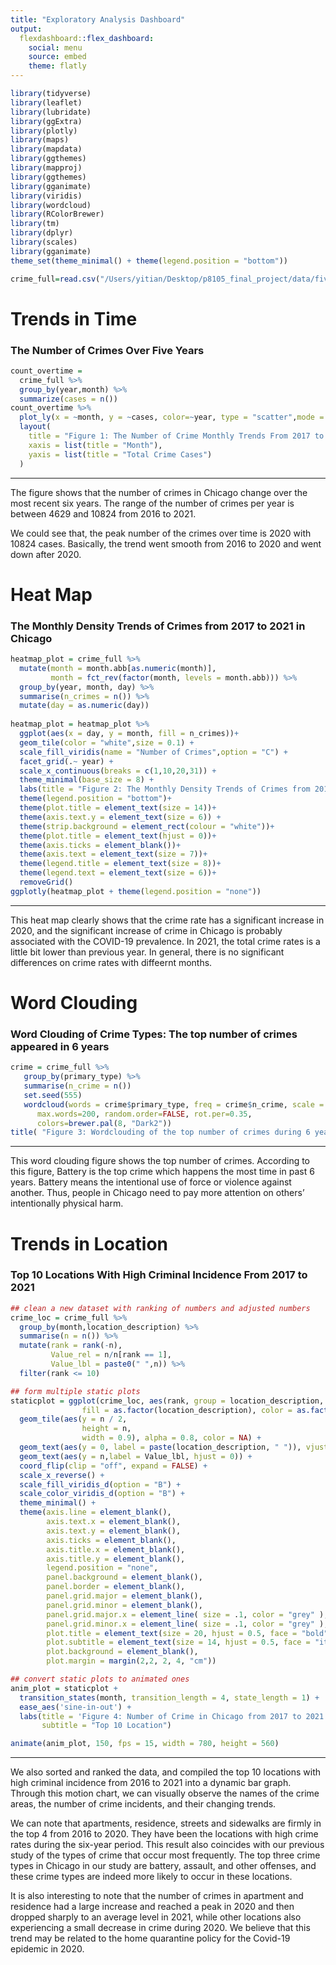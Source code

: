 ```yaml
---
title: "Exploratory Analysis Dashboard"
output: 
  flexdashboard::flex_dashboard:
    social: menu
    source: embed
    theme: flatly
---
```


```r
library(tidyverse)
library(leaflet)
library(lubridate)
library(ggExtra)
library(plotly)
library(maps)
library(mapdata)
library(ggthemes)
library(mapproj)
library(ggthemes)
library(gganimate)
library(viridis)
library(wordcloud)
library(RColorBrewer)
library(tm)
library(dplyr)
library(scales)
library(gganimate)
theme_set(theme_minimal() + theme(legend.position = "bottom"))
```

```r
crime_full=read.csv("/Users/yitian/Desktop/p8105_final_project/data/five_year_data.csv")
```


Trends in Time{.storyboard}
=========================================
### The Number of Crimes Over Five Years

```r
count_overtime = 
  crime_full %>% 
  group_by(year,month) %>% 
  summarize(cases = n())
count_overtime %>%
  plot_ly(x = ~month, y = ~cases, color=~year, type = "scatter",mode = "lines+markers")  %>% 
  layout(
    title = "Figure 1: The Number of Crime Monthly Trends From 2017 to 2021 in Chicago.",
    xaxis = list(title = "Month"),
    yaxis = list(title = "Total Crime Cases")
  )
```

***
The figure shows that the number of crimes in Chicago change over the most recent six years. The range of the number of crimes per year is between 4629 and 10824 from 2016 to 2021. 

We could see that, the peak number of the crimes over time is 2020 with 10824 cases. Basically, the trend went smooth from 2016 to 2020 and went down after 2020.

Heat Map{.storyboard}
=========================================
### The Monthly Density Trends of Crimes from 2017 to 2021 in Chicago

```r
heatmap_plot = crime_full %>%
  mutate(month = month.abb[as.numeric(month)],
         month = fct_rev(factor(month, levels = month.abb))) %>% 
  group_by(year, month, day) %>% 
  summarise(n_crimes = n()) %>% 
  mutate(day = as.numeric(day))
 
heatmap_plot = heatmap_plot %>% 
  ggplot(aes(x = day, y = month, fill = n_crimes))+
  geom_tile(color = "white",size = 0.1) + 
  scale_fill_viridis(name = "Number of Crimes",option = "C") + 
  facet_grid(.~ year) +
  scale_x_continuous(breaks = c(1,10,20,31)) + 
  theme_minimal(base_size = 8) + 
  labs(title = "Figure 2: The Monthly Density Trends of Crimes from 2017 to 2021 in Chicago", x = "Day", y = "Month") + 
  theme(legend.position = "bottom")+
  theme(plot.title = element_text(size = 14))+
  theme(axis.text.y = element_text(size = 6)) +
  theme(strip.background = element_rect(colour = "white"))+
  theme(plot.title = element_text(hjust = 0))+
  theme(axis.ticks = element_blank())+
  theme(axis.text = element_text(size = 7))+
  theme(legend.title = element_text(size = 8))+
  theme(legend.text = element_text(size = 6))+
  removeGrid()
ggplotly(heatmap_plot + theme(legend.position = "none"))
```

***
This heat map clearly shows that the crime rate has a significant increase in 2020, and the significant increase of crime in Chicago is probably associated with the COVID-19 prevalence. In 2021, the total crime rates is a little bit lower than previous year. In general, there is no significant differences on crime rates with diffeernt months. 

Word Clouding{.storyboard}
=========================================
### Word Clouding of Crime Types: The top number of crimes appeared in 6 years

```r
crime = crime_full %>%
   group_by(primary_type) %>% 
   summarise(n_crime = n())
   set.seed(555)
   wordcloud(words = crime$primary_type, freq = crime$n_crime, scale = c(3, .8),min.freq = 1,
      max.words=200, random.order=FALSE, rot.per=0.35, 
      colors=brewer.pal(8, "Dark2"))
title( "Figure 3: Wordclouding of the top number of crimes during 6 years")
```

***
This word clouding figure shows the top number of crimes. According to this figure, Battery is the top crime which happens the most time in past 6 years. Battery means the intentional use of force or violence against another. Thus, people in Chicago need to pay more attention on others' intentionally physical harm.


Trends in Location{.storyboard}
=========================================
### Top 10 Locations With High Criminal Incidence From 2017 to 2021

```r
## clean a new dataset with ranking of numbers and adjusted numbers
crime_loc = crime_full %>%
  group_by(month,location_description) %>% 
  summarise(n = n()) %>% 
  mutate(rank = rank(-n),
         Value_rel = n/n[rank == 1],
         Value_lbl = paste0(" ",n)) %>% 
  filter(rank <= 10)

## form multiple static plots
staticplot = ggplot(crime_loc, aes(rank, group = location_description, 
                fill = as.factor(location_description), color = as.factor(location_description))) +
  geom_tile(aes(y = n / 2,
                height = n,
                width = 0.9), alpha = 0.8, color = NA) +
  geom_text(aes(y = 0, label = paste(location_description, " ")), vjust = 0.2, hjust = 1) +
  geom_text(aes(y = n,label = Value_lbl, hjust = 0)) +
  coord_flip(clip = "off", expand = FALSE) +
  scale_x_reverse() +
  scale_fill_viridis_d(option = "B") +
  scale_color_viridis_d(option = "B") +
  theme_minimal() +
  theme(axis.line = element_blank(),
        axis.text.x = element_blank(),
        axis.text.y = element_blank(),
        axis.ticks = element_blank(),
        axis.title.x = element_blank(),
        axis.title.y = element_blank(),
        legend.position = "none",
        panel.background = element_blank(),
        panel.border = element_blank(),
        panel.grid.major = element_blank(),
        panel.grid.minor = element_blank(),
        panel.grid.major.x = element_line( size = .1, color = "grey" ),
        panel.grid.minor.x = element_line( size = .1, color = "grey" ),
        plot.title = element_text(size = 20, hjust = 0.5, face = "bold", vjust = 2),
        plot.subtitle = element_text(size = 14, hjust = 0.5, face = "italic", color = "grey"),
        plot.background = element_blank(),
        plot.margin = margin(2,2, 2, 4, "cm"))

## convert static plots to animated ones
anim_plot = staticplot + 
  transition_states(month, transition_length = 4, state_length = 1) +
  ease_aes('sine-in-out') +
  labs(title = 'Figure 4: Number of Crime in Chicago from 2017 to 2021 : {closest_state}',
       subtitle = "Top 10 Location")  

animate(anim_plot, 150, fps = 15, width = 780, height = 560)
```

***
We also sorted and ranked the data, and compiled the top 10 locations with high criminal incidence from 2016 to 2021  into a dynamic bar graph. Through this motion chart, we can visually observe the names of the crime areas, the number of crime incidents, and their changing trends.

We can note that apartments, residence, streets and sidewalks are firmly in the top 4 from 2016 to 2020. They have been the locations with high crime rates during the six-year period. This result also coincides with our previous study of the types of crime that occur most frequently. The top three crime types in Chicago in our study are battery, assault, and other offenses, and these crime types are indeed more likely to occur in these locations.

It is also interesting to note that the number of crimes in apartment and residence had a large increase and reached a peak in 2020 and then dropped sharply to an average level in 2021, while other locations also experiencing a small decrease in crime during 2020. We believe that this trend may be related to the home quarantine policy for the Covid-19 epidemic in 2020.

